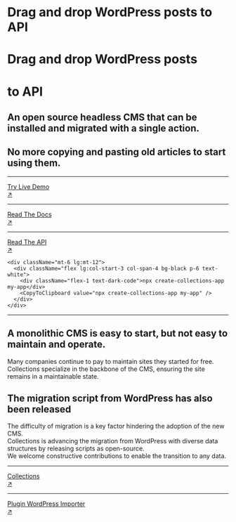
<div className="grid grid-cols-1 lg:grid-cols-3 gap-8 mt-8 md:mt-20">
  <div className="cols-span-1 lg:col-span-2">
    <div className="block md:hidden mb-8">
      <h1 className="text-5xl font-black leading-compact">
        <span>Drag and drop WordPress posts to </span>
        <span className="nx-text-primary-600">API</span>
      </h1>
    </div>
    <div className="hidden md:block mb-12">
      <h1 className="text-8xl font-black leading-compact">Drag and drop WordPress posts</h1>
      <h1 className="text-8xl font-black leading-compact">
        <span>to </span>
        <span className="nx-text-primary-600">API</span>
      </h1>
    </div>
    <h2 className="text-lg leading-relaxed">
      An open source headless CMS that can be installed and migrated with a single action.
    </h2>
    <h2 className="text-lg mt-1 leading-relaxed">
      No more copying and pasting old articles to start using them.
    </h2>

  </div>
  <div className="mt-4">
    <hr />
    <a target="_blank" href="https://demo.collections.dev/admin/" rel="dofollow" className="hover:nx-text-primary-600 hover:underline">
      <div className="flex py-5">
        <div className="flex-auto">Try Live Demo</div>
        <div className="flex-none">↗</div>
      </div>
    </a>
    <hr />
    <a href="docs/home" className="hover:nx-text-primary-600 hover:underline">
      <div className="flex py-5">
        <div className="flex-auto">Read The Docs</div>
        <div className="flex-none">↗</div>
      </div>
    </a>
    <hr />
    <a href="reference/api" className="hover:nx-text-primary-600 hover:underline">
      <div className="flex py-5">
        <div className="flex-auto">Read The API</div>
        <div className="flex-none">↗</div>
      </div>
    </a>

    <div className="mt-6 lg:mt-12">
      <div className="flex lg:col-start-3 col-span-4 bg-black p-6 text-white">
        <div className="flex-1 text-dark-code">npx create-collections-app my-app</div>
        <CopyToClipboard value="npx create-collections-app my-app" />
      </div>
    </div>

  </div>
</div>
<hr className="dark:nx-border-neutral-800 my-12 lg:my-24" />
<div>
  <div className="grid grid-cols-1 lg:grid-cols-12 gap-8 lg:gap-16">
    <div className="lg:col-span-7">
      <div className="text-3xl lg:text-5xl lg:leading-narrow">
        <h2>A monolithic CMS is easy to start, but not easy to maintain and operate.</h2>
      </div>
    </div>
    <div className="lg:col-span-5">
      <div className="text-xl leading-relaxed">
        Many companies continue to pay to maintain sites they started for free.
      </div>
      <div className="text-xl leading-relaxed mt-4">
        Collections specialize in the backbone of the CMS, ensuring the site remains in a maintainable state.
      </div>
    </div>
  </div>
</div>

<div className="mt-16 lg:mt-32">
  <h2 className="text-3xl lg:text-5xl leading-relaxed">
    <span>The migration script from WordPress has also been released</span>
  </h2>
  <div className="lg:col-span-5 space-y-4 mt-8">
    <div className="text-xl leading-relaxed">
      The difficulty of migration is a key factor hindering the adoption of the new CMS.
    </div>
    <div className="text-xl leading-relaxed">
      Collections is advancing the migration from WordPress with diverse data structures by
      releasing scripts as open-source.
    </div>
    <div className="text-xl leading-relaxed">
      We welcome constructive contributions to enable the transition to any data.
    </div>
  </div>
</div>
<div className="grid grid-cols-1 lg:grid-cols-3 mt-12">
  <div className="lg:col-span-1">
    <hr />
    <a
      target="_blank"
      href="https://github.com/collectionscms/collections"
      rel="dofollow"
      className="hover:nx-text-primary-600 hover:underline"
    >
      <div className="flex py-5">
        <div className="flex-auto">Collections</div>
        <div className="flex-none">↗</div>
      </div>
    </a>
    <hr />
    <a
      href="https://github.com/collectionscms/plugin-wp-importer"
      className="hover:nx-text-primary-600 hover:underline"
    >
      <div className="flex py-5">
        <div className="flex-auto align-middle">Plugin WordPress Importer</div>
        <div className="flex-none">↗</div>
      </div>
    </a>
  </div>
</div>
